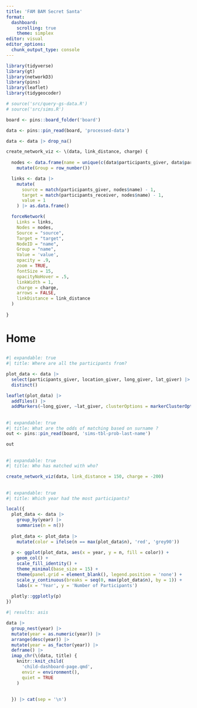 ```yaml
---
title: 'FAM BAM Secret Santa'
format:
  dashboard:
    scrolling: true
    theme: simplex
editor: visual
editor_options: 
  chunk_output_type: console
---
```


```r
library(tidyverse)
library(gt)
library(networkD3)
library(pins)
library(leaflet)
library(tidygeocoder)

# source('src/query-gs-data.R')
# source('src/sims.R')

board <- pins::board_folder('board')

data <- pins::pin_read(board, 'processed-data')

data <- data |> drop_na()

create_network_viz <- \(data, link_distance, charge) {
  
  nodes <- data.frame(name = unique(c(data$participants_giver, data$participants_receiver)))  |>
    mutate(Group = row_number())

  links <- data |>
    mutate(
      source = match(participants_giver, nodes$name) - 1,
      target = match(participants_receiver, nodes$name) - 1,
      value = 1
    ) |> as.data.frame()

  forceNetwork(
    Links = links,
    Nodes = nodes,
    Source = "source",
    Target = "target",
    NodeID = "name",
    Group = "name",
    Value = 'value',
    opacity = .9,
    zoom = TRUE,
    fontSize = 15,
    opacityNoHover = .5,
    linkWidth = 1,
    charge = charge,
    arrows = FALSE,
    linkDistance = link_distance
  )
  
}


```

# Home

## 
```r
#| expandable: true
#| title: Where are all the participants from?

plot_data <- data |> 
  select(participants_giver, location_giver, long_giver, lat_giver) |> 
  distinct()

leaflet(plot_data) |> 
  addTiles() |> 
  addMarkers(~long_giver, ~lat_giver, clusterOptions = markerClusterOptions())

```

## 
```r
#| expandable: true
#| title: What are the odds of matching based on surname ?
out <- pins::pin_read(board, 'sims-tbl-prob-last-name')

out
```

##
```r
#| expandable: true
#| title: Who has matched with who?

create_network_viz(data, link_distance = 150, charge = -200)
```

##
```r
#| expandable: true
#| title: Which year had the most participants?

local({
  plot_data <- data |>
    group_by(year) |>
    summarise(n = n())
  
  plot_data <- plot_data |>
    mutate(color = ifelse(n == max(plot_data$n), 'red', 'grey90'))
  
  p <- ggplot(plot_data, aes(x = year, y = n, fill = color)) +
    geom_col() +
    scale_fill_identity() +
    theme_minimal(base_size = 15) +
    theme(panel.grid = element_blank(), legend.position = 'none') +
    scale_y_continuous(breaks = seq(0, max(plot_data$n), by = 1)) +
    labs(x = 'Year', y = 'Number of Participants')
  
  plotly::ggplotly(p)
})

```


```r
#| results: asis

data |>
  group_nest(year) |>
  mutate(year = as.numeric(year)) |>
  arrange(desc(year)) |>
  mutate(year = as_factor(year)) |>
  deframe() |>
  imap_chr(\(data, title) {
    knitr::knit_child(
      'child-dashboard-page.qmd',
      envir = environment(),
      quiet = TRUE
    )
    
    
  }) |> cat(sep = '\n')

```

